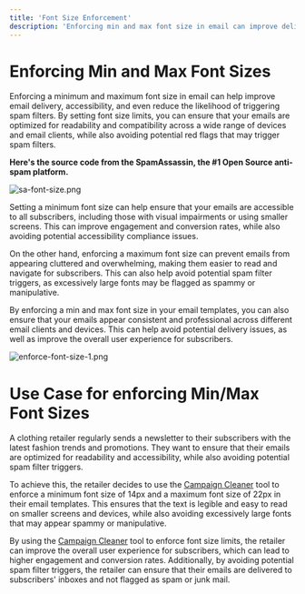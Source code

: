 ```yaml
---
title: 'Font Size Enforcement'
description: 'Enforcing min and max font size in email can improve deliverability and accessibility.'
---
```

# Enforcing Min and Max Font Sizes
Enforcing a minimum and maximum font size in email can help improve email delivery, accessibility, and even reduce the likelihood of triggering spam filters. By setting font size limits, you can ensure that your emails are optimized for readability and compatibility across a wide range of devices and email clients, while also avoiding potential red flags that may trigger spam filters.

**Here's the source code from the SpamAssassin, the #1 Open Source anti-spam platform.**

![sa-font-size.png](/images/sa-font-size.png)

Setting a minimum font size can help ensure that your emails are accessible to all subscribers, including those with visual impairments or using smaller screens. This can improve engagement and conversion rates, while also avoiding potential accessibility compliance issues.

On the other hand, enforcing a maximum font size can prevent emails from appearing cluttered and overwhelming, making them easier to read and navigate for subscribers. This can also help avoid potential spam filter triggers, as excessively large fonts may be flagged as spammy or manipulative.

By enforcing a min and max font size in your email templates, you can also ensure that your emails appear consistent and professional across different email clients and devices. This can help avoid potential delivery issues, as well as improve the overall user experience for subscribers.

![enforce-font-size-1.png](/images/enforce-font-size-1.png)
# Use Case for enforcing Min/Max Font Sizes
<Note>
A clothing retailer regularly sends a newsletter to their subscribers with the latest fashion trends and promotions. They want to ensure that their emails are optimized for readability and accessibility, while also avoiding potential spam filter triggers.
 
To achieve this, the retailer decides to use the [Campaign Cleaner](https://campaigncleaner.com) tool to enforce a minimum font size of 14px and a maximum font size of 22px in their email templates. This ensures that the text is legible and easy to read on smaller screens and devices, while also avoiding excessively large fonts that may appear spammy or manipulative.

By using the [Campaign Cleaner](https://campaigncleaner.com) tool to enforce font size limits, the retailer can improve the overall user experience for subscribers, which can lead to higher engagement and conversion rates. Additionally, by avoiding potential spam filter triggers, the retailer can ensure that their emails are delivered to subscribers' inboxes and not flagged as spam or junk mail.
</Note>
